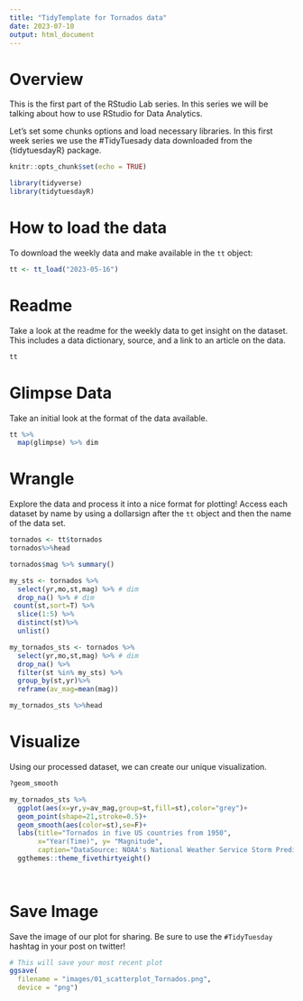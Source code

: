 ```yaml
---
title: "TidyTemplate for Tornados data"
date: 2023-07-10
output: html_document
---
```


# Overview

This is the first part of the RStudio Lab series. In this series we will be talking about how to use RStudio for Data Analytics.

Let's set some chunks options and load necessary libraries. In this first week series we use the #TidyTuesady data downloaded from the {tidytuesdayR} package.

```r

knitr::opts_chunk$set(echo = TRUE)

library(tidyverse)
library(tidytuesdayR)

```


# How to load the data

To download the weekly data and make available in the `tt` object:
```r
tt <- tt_load("2023-05-16")
```


# Readme

Take a look at the readme for the weekly data to get insight on the dataset.
This includes a data dictionary, source, and a link to an article on the data.

```r
tt 
```


# Glimpse Data

Take an initial look at the format of the data available.

```r

tt %>% 
  map(glimpse) %>% dim
```

# Wrangle

Explore the data and process it into a nice format for plotting! Access each dataset by name by using a dollarsign after the `tt` object and then the name of the data set.

```r
tornados <- tt$tornados
tornados%>%head
```


```r
tornados$mag %>% summary()
```


```r
my_sts <- tornados %>%
  select(yr,mo,st,mag) %>% # dim
  drop_na() %>% # dim
 count(st,sort=T) %>%
  slice(1:5) %>%
  distinct(st)%>%
  unlist()
```



```r
my_tornados_sts <- tornados %>%
  select(yr,mo,st,mag) %>% # dim
  drop_na() %>%
  filter(st %in% my_sts) %>%
  group_by(st,yr)%>%
  reframe(av_mag=mean(mag))

my_tornados_sts %>%head
```


# Visualize

Using our processed dataset, we can create our unique visualization.

```r
?geom_smooth
```

```r

my_tornados_sts %>%
  ggplot(aes(x=yr,y=av_mag,group=st,fill=st),color="grey")+
  geom_point(shape=21,stroke=0.5)+
  geom_smooth(aes(color=st),se=F)+
  labs(title="Tornados in five US countries from 1950",
       x="Year(Time)", y= "Magnitude",
       caption="DataSource: NOAA's National Weather Service Storm Prediction Center")+
  ggthemes::theme_fivethirtyeight()
  
  
```

# Save Image

Save the image of our plot for sharing. Be sure to use the `#TidyTuesday` hashtag in your post on twitter! 

```r

# This will save your most recent plot
ggsave(
  filename = "images/01_scatterplot_Tornados.png",
  device = "png")

```

